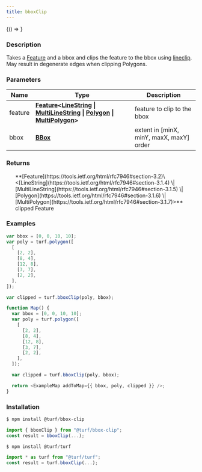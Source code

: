 ```yaml
---
title: bboxClip
---
```



<!-- Expose turf as global var for experimenting in the browser console -->

<BrowserOnly>{() => <WindowTurfGlobal turf={turf} />}</BrowserOnly>

### Description

Takes a [Feature](https://tools.ietf.org/html/rfc7946#section-3.2) and a bbox and clips the feature to the bbox using
[lineclip](https://github.com/mapbox/lineclip).
May result in degenerate edges when clipping Polygons.

### Parameters

| Name    | Type                                                                                                                                                                                                                                                                                                                                          | Description                              |
| ------- | --------------------------------------------------------------------------------------------------------------------------------------------------------------------------------------------------------------------------------------------------------------------------------------------------------------------------------------------- | ---------------------------------------- |
| feature | **[Feature](https://tools.ietf.org/html/rfc7946#section-3.2)\<[LineString](https://tools.ietf.org/html/rfc7946#section-3.1.4) \| [MultiLineString](https://tools.ietf.org/html/rfc7946#section-3.1.5) \| [Polygon](https://tools.ietf.org/html/rfc7946#section-3.1.6) \| [MultiPolygon](https://tools.ietf.org/html/rfc7946#section-3.1.7)>** | feature to clip to the bbox              |
| bbox    | **[BBox](https://tools.ietf.org/html/rfc7946#section-5)**                                                                                                                                                                                                                                                                                     | extent in [minX, minY, maxX, maxY] order |

### Returns

<ul>
  **[Feature](https://tools.ietf.org/html/rfc7946#section-3.2)\<[LineString](https://tools.ietf.org/html/rfc7946#section-3.1.4) \| [MultiLineString](https://tools.ietf.org/html/rfc7946#section-3.1.5) \| [Polygon](https://tools.ietf.org/html/rfc7946#section-3.1.6) \| [MultiPolygon](https://tools.ietf.org/html/rfc7946#section-3.1.7)>** clipped Feature

</ul>

### Examples

```javascript
var bbox = [0, 0, 10, 10];
var poly = turf.polygon([
  [
    [2, 2],
    [8, 4],
    [12, 8],
    [3, 7],
    [2, 2],
  ],
]);

var clipped = turf.bboxClip(poly, bbox);
```

```javascript live
function Map() {
  var bbox = [0, 0, 10, 10];
  var poly = turf.polygon([
    [
      [2, 2],
      [8, 4],
      [12, 8],
      [3, 7],
      [2, 2],
    ],
  ]);

  var clipped = turf.bboxClip(poly, bbox);

  return <ExampleMap addToMap={{ bbox, poly, clipped }} />;
}
```

### Installation

```javascript
$ npm install @turf/bbox-clip

import { bboxClip } from "@turf/bbox-clip";
const result = bboxClip(...);
```

```javascript
$ npm install @turf/turf

import * as turf from "@turf/turf";
const result = turf.bboxClip(...);
```
